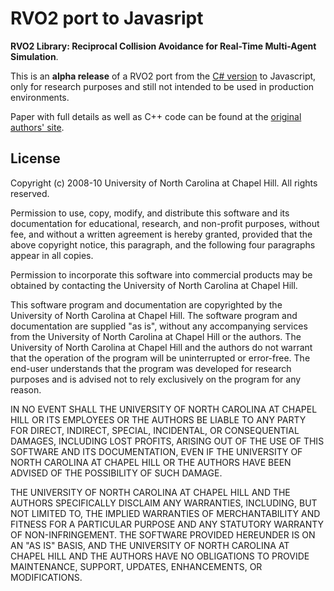 = RVO2 port to Javasript =

'''RVO2 Library: Reciprocal Collision Avoidance for Real-Time Multi-Agent Simulation'''.

This is an '''alpha release''' of a RVO2 port from the [http://rvo-unity.chezslan.fr C# version] to Javascript, only for
research purposes and still not intended to be used in production environments.

Paper with full details as well as C++ code can be found at the [http://gamma.cs.unc.edu/RVO2 original authors' site].

== License ==

Copyright (c) 2008-10 University of North Carolina at Chapel Hill. All rights reserved.

Permission to use, copy, modify, and distribute this software and its documentation for educational, research, and non-profit purposes, without fee, and without a written agreement is hereby granted, provided that the above copyright notice, this paragraph, and the following four paragraphs appear in all copies.

Permission to incorporate this software into commercial products may be obtained by contacting the University of North Carolina at Chapel Hill.

This software program and documentation are copyrighted by the University of North Carolina at Chapel Hill. The software program and documentation are supplied "as is", without any accompanying services from the University of North Carolina at Chapel Hill or the authors. The University of North Carolina at Chapel Hill and the authors do not warrant that the operation of the program will be uninterrupted or error-free. The end-user understands that the program was developed for research purposes and is advised not to rely exclusively on the program for any reason.

IN NO EVENT SHALL THE UNIVERSITY OF NORTH CAROLINA AT CHAPEL HILL OR ITS EMPLOYEES OR THE AUTHORS BE LIABLE TO ANY PARTY FOR DIRECT, INDIRECT, SPECIAL, INCIDENTAL, OR CONSEQUENTIAL DAMAGES, INCLUDING LOST PROFITS, ARISING OUT OF THE USE OF THIS SOFTWARE AND ITS DOCUMENTATION, EVEN IF THE UNIVERSITY OF NORTH CAROLINA AT CHAPEL HILL OR THE AUTHORS HAVE BEEN ADVISED OF THE POSSIBILITY OF SUCH DAMAGE.

THE UNIVERSITY OF NORTH CAROLINA AT CHAPEL HILL AND THE AUTHORS SPECIFICALLY DISCLAIM ANY WARRANTIES, INCLUDING, BUT NOT LIMITED TO, THE IMPLIED WARRANTIES OF MERCHANTABILITY AND FITNESS FOR A PARTICULAR PURPOSE AND ANY STATUTORY WARRANTY OF NON-INFRINGEMENT. THE SOFTWARE PROVIDED HEREUNDER IS ON AN "AS IS" BASIS, AND THE UNIVERSITY OF NORTH CAROLINA AT CHAPEL HILL AND THE AUTHORS HAVE NO OBLIGATIONS TO PROVIDE MAINTENANCE, SUPPORT, UPDATES, ENHANCEMENTS, OR MODIFICATIONS. 